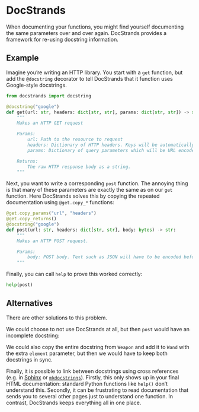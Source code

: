 # DocStrands

When documenting your functions, you might find yourself documenting the same parameters over and over again.
DocStrands provides a framework for re-using docstring information.

## Example

Imagine you're writing an HTTP library.
You start with a `get` function, but add the `@docstring` decorator to tell DocStrands that it function uses Google-style docstrings.

```python
from docstrands import docstring

@docstring("google")
def get(url: str, headers: dict[str, str], params: dict[str, str]) -> str:
    """
    Makes an HTTP GET request

    Params:
        url: Path to the resource to request
        headers: Dictionary of HTTP headers. Keys will be automatically capitalised.
        params: Dictionary of query parameters which will be URL encoded.

    Returns:
        The raw HTTP response body as a string.
    """
```

Next, you want to write a corresponding `post` function.
The annoying thing is that many of these parameters are exactly the same as on our `get` function.
Here DocStrands solves this by copying the repeated documentation using `@get.copy_*` functions:

```python
@get.copy_params("url", "headers")
@get.copy_returns()
@docstring("google")
def post(url: str, headers: dict[str, str], body: bytes) -> str:
    """
    Makes an HTTP POST request.

    Params:
        body: POST body. Text such as JSON will have to be encoded beforehand.
    """
```

Finally, you can call `help` to prove this worked correctly:
```python
help(post)
```

## Alternatives

There are other solutions to this problem.

We could choose to not use DocStrands at all, but then `post` would have an incomplete docstring:

We could also copy the entire docstring from `Weapon` and add it to `Wand` with the extra `element` parameter, but then we would have to keep both docstrings in sync.

Finally, it is possible to link between docstrings using cross references (e.g. in [Sphinx](https://www.sphinx-doc.org/en/master/usage/referencing.html) or [`mkdocstrings`](https://mkdocstrings.github.io/usage/#cross-references)).
Firstly, this only shows up in your final HTML documentation: standard Python functions like `help()` don't understand this.
Secondly, it can be frustrating to read documentation that sends you to several other pages just to understand one function.
In contrast, DocStrands keeps everything all in one place.